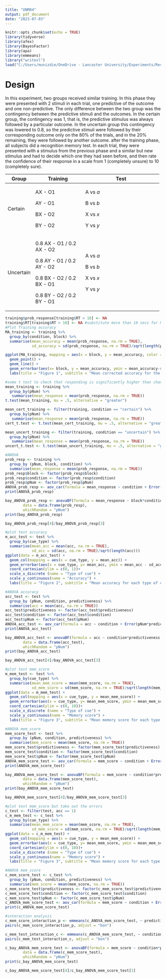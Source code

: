 ```yaml
---
title: "UNM04"
output: pdf_document
date: "2023-07-03"
---
```


```r
knitr::opts_chunk$set(echo = TRUE)
library(tidyverse)
library(afex)
library(BayesFactor)
library(apa)
library(emmeans)
library("writexl")
load("C:/Users/munizdie/OneDrive - Lancaster University/Experiments/Recognition Memory/UNM04/UNM04 analysis/UNM04_proc_data.RData")
```

# Design

In this experiment, two groups received similar training. In this phase they were presented with 2 stimuli in each trial, one predictive of the outcome and one non-predictive. The only difference between the two group was the contingency between the predictive stimuli and the outcomes. In the certain group, the contingency was 1, that is, the predictive stimulus was always followed by a particular outcome. In the uncertain group this contingency was lowered to 0.8, so the predictive stimuli were followed by their corresponding outcome only on the 80% of the trials, and in the 20% remaining, they were followed by another outcome. after the training phase, all subjects did a recognition memory test. In each trial, they were presented with a stimulus from the previous phase and a similar but new stimulus and had to decide which one they had seen before, and then rate the confidence of their response in a scale from 1 (completely unsure) to 10 (completely sure).

+-----------+----------------------------+-------------------------------------------+
| Group     | Training                   | Test                                      |
+===========+============================+===========================================+
| Certain   | AX - O1                    | A vs *a*                                  |
|           |                            |                                           |
|           | AY - O1                    | B vs *b*                                  |
|           |                            |                                           |
|           | BX - O2                    | X vs *x*                                  |
|           |                            |                                           |
|           | BY - O2                    | Y vs *y*                                  |
+-----------+----------------------------+-------------------------------------------+
| Uncertain | 0.8 AX - O1 / 0.2 AX - O2  | A vs *a*                                  |
|           |                            |                                           |
|           | 0.8 AY - O1 / 0.2 AY - O2  | B vs *b*                                  |
|           |                            |                                           |
|           | 0.8 BX - O2 / 0.2 BX - O1  | X vs *x*                                  |
|           |                            |                                           |
|           | 0.8 BY - O2 / 0.2 BY - O1  | Y vs *y*                                  |
+-----------+----------------------------+-------------------------------------------+

```r
training$prob_response[training$RT > 10] <- NA
training$RT[training$RT > 10] <- NA #substitute more than 10 secs for NA
#Plot Training accuracy
MA_training <- training %>%
  group_by(condition, block) %>%
  summarise(mean_accuracy = mean(prob_response, na.rm = TRUE), 
            sd_accuracy = sd(prob_response, na.rm = TRUE)/sqrt(length(prob_response)))
```
``` r
ggplot(MA_training, mapping = aes(x = block, y = mean_accuracy, color = condition)) +
  geom_point() +
  geom_line() +
  geom_errorbar(aes(x= block, y = mean_accuracy, ymin = mean_accuracy-sd_accuracy, ymax = mean_accuracy+sd_accuracy), color = "black", width=.1,position=position_dodge(0.05)) +
  labs(title = "Figure 1", subtitle = "Mean corrected accuracy for the 4 blocks of the training phase")
```

```r
#some t test to check that responding is significantly higher than chance
mean_training <- training %>%
  group_by(pNum) %>%
   summarise(mean_response = mean(prob_response, na.rm = TRUE))
t.test(mean_training, mu = .5, alternative = "greater") 
```

```r
mean_cert_training <- filter(training, condition == "certain") %>%
  group_by(pNum) %>%
   summarise(mean_response = mean(prob_response, na.rm = TRUE))
cert_t.test <- t.test(mean_cert_training, mu = .5, alternative = "greater")
```

```r
mean_uncert_training <- filter(training, condition == "uncertain") %>%
  group_by(pNum) %>%
   summarise(mean_response = mean(prob_response, na.rm = TRUE))
uncert_t.test <- t.test(mean_uncert_training, mu = .5, alternative = "greater")
```

```r
#ANOVA
prob_resp <- training %>%
  group_by (pNum, block, condition) %>%
  summarise(mean_response = mean(prob_response, na.rm = TRUE))
prob_resp$block <- factor(prob_resp$block)
prob_resp$condition <- factor(prob_resp$condition)
prob_resp$pNum <- factor(prob_resp$pNum)
ANOVA_prob_resp <- aov_car(formula = mean_response ~ condition + Error(pNum/block), data = prob_resp)
print(ANOVA_prob_resp)
```

```r
bay_ANOVA_prob_resp <- anovaBF(formula = mean_response ~ block*condition + pNum,
        data = data.frame(prob_resp),
        whichRandom = "pNum")
print(bay_ANOVA_prob_resp)
```

```r
bay_ANOVA_prob_resp[4]/bay_ANOVA_prob_resp[3]
```

```r
#plot test accuracy
m_acc_test <- test %>%
  group_by(cue_type) %>%
  summarise(mean_acc = mean(acc, na.rm = TRUE), 
            sd_acc = sd(acc, na.rm = TRUE)/sqrt(length(acc)))
ggplot(data = m_acc_test) +
  geom_col(mapping = aes(x = cue_type, y = mean_acc)) +
  geom_errorbar(aes(x = cue_type, y= mean_acc, ymin = mean_acc - sd_acc, ymax = mean_acc + sd_acc)) +
  coord_cartesian(ylim = c(0, 1))+
  scale_x_discrete (name = "Type of cue") +
  scale_y_continuous(name = "Accuracy") +
  labs(title = "Figure 2", subtitle = "Mean accuracy for each type of cue in test phase")
```

```r
#ANOVA accuracy
acc_test <- test %>%
  group_by (pNum, condition, predictiveness) %>%
  summarise(acc = mean(acc, na.rm = TRUE))
acc_test$predictiveness <- factor(acc_test$predictiveness)
acc_test$condition <- factor(acc_test$condition)
acc_test$pNum <- factor(acc_test$pNum)
ANOVA_acc_test <- aov_car(formula = acc ~ condition + Error(pNum*predictiveness), data = acc_test)
print(ANOVA_acc_test)
```

```r
bay_ANOVA_acc_test <- anovaBF(formula = acc ~ condition*predictiveness + pNum,
        data = data.frame(acc_test),
        whichRandom = "pNum")
print(bay_ANOVA_acc_test)
```

```r
bay_ANOVA_acc_test[4]/bay_ANOVA_acc_test[3]
```

```r
#plot test mem_score
m_mem_test <- test %>%
  group_by(cue_type) %>%
  summarise(mean_mem_score = mean(mem_score, na.rm = TRUE), 
            sd_mem_score = sd(mem_score, na.rm = TRUE)/sqrt(length(mem_score)))
ggplot(data = m_mem_test) +
  geom_col(mapping = aes(x = cue_type, y = mean_mem_score)) +
  geom_errorbar(aes(x = cue_type, y= mean_mem_score, ymin = mean_mem_score - sd_mem_score, ymax = mean_mem_score + sd_mem_score)) +
  coord_cartesian(ylim = c(0, 10))+
  scale_x_discrete (name = "Type of cue") +
  scale_y_continuous(name = "Memory score") +
  labs(title = "Figure 3", subtitle = "Mean memory score for each type of cue in test phase")
```

```r
#ANOVA mem_score
mem_score_test <- test %>%
  group_by (pNum, condition, predictiveness) %>%
  summarise(mem_score = mean(mem_score, na.rm = TRUE))
mem_score_test$predictiveness <- factor(mem_score_test$predictiveness)
mem_score_test$condition <- factor(mem_score_test$condition)
mem_score_test$pNum <- factor(mem_score_test$pNum)
ANOVA_mem_score_test <- aov_car(formula = mem_score ~ condition + Error(pNum*predictiveness), data = mem_score_test)
print(ANOVA_mem_score_test)
```

```r
bay_ANOVA_mem_score_test <- anovaBF(formula = mem_score ~ condition*predictiveness + pNum,
        data = data.frame(mem_score_test),
        whichRandom = "pNum")
print(bay_ANOVA_mem_score_test)
```

```r
bay_ANOVA_mem_score_test[4]/bay_ANOVA_mem_score_test[3]
```

```r
#plot test mem_score but take out the errors
c_test <- filter(test, acc == 1)
c_m_mem_test <- c_test %>%
  group_by(cue_type) %>%
  summarise(mean_mem_score = mean(mem_score, na.rm = TRUE), 
            sd_mem_score = sd(mem_score, na.rm = TRUE)/sqrt(length(mem_score)))
ggplot(data = c_m_mem_test) +
  geom_col(mapping = aes(x = cue_type, y = mean_mem_score)) +
  geom_errorbar(aes(x = cue_type, y= mean_mem_score, ymin = mean_mem_score - sd_mem_score, ymax = mean_mem_score + sd_mem_score)) +
  coord_cartesian(ylim = c(0, 10))+
  scale_x_discrete (name = "Type of cue") +
  scale_y_continuous(name = "Memory score") +
  labs(title = "Figure 3", subtitle = "Mean memory score for each type of cue in test phase")
```

```r
#ANOVA mem_score
c_mem_score_test <- c_test %>%
  group_by (pNum, condition, predictiveness) %>%
  summarise(mem_score = mean(mem_score, na.rm = TRUE))
c_mem_score_test$predictiveness <- factor(c_mem_score_test$predictiveness)
c_mem_score_test$condition <- factor(c_mem_score_test$condition)
c_mem_score_test$pNum <- factor(c_mem_score_test$pNum)
c_ANOVA_mem_score_test <- aov_car(formula = mem_score ~ condition + Error(pNum*predictiveness), data = c_mem_score_test)
print(c_ANOVA_mem_score_test)
```

```r
#interaction analysis
c_mem_score_interaction_p <- emmeans(c_ANOVA_mem_score_test, ~ predictiveness|condition)
pairs(c_mem_score_interaction_p, adjust = "bon")
```

```r
c_mem_test_interaction_c <- emmeans(c_ANOVA_mem_score_test, ~ condition|predictiveness)
pairs(c_mem_test_interaction_c, adjust = "bon")
```

```r
c_bay_ANOVA_mem_score_test <- anovaBF(formula = mem_score ~ condition*predictiveness + pNum,
        data = data.frame(c_mem_score_test),
        whichRandom = "pNum")
print(c_bay_ANOVA_mem_score_test)
```

```r
c_bay_ANOVA_mem_score_test[4]/c_bay_ANOVA_mem_score_test[3]
```

